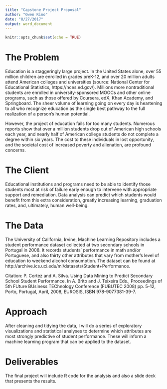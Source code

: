 ```yaml
---
title: "Capstone Project Proposal"
author: "Gwen Rino"
date: "8/27/2017"
output: word_document
---
```


```r
knitr::opts_chunk$set(echo = TRUE)
```

# The Problem

Education is a staggeringly large project. In the United States alone, over 55 million children are enrolled in grades preK-12, and over 20 million adults attend American colleges and universities (source: National Center for Educational Statistics, https://nces.ed.gov/). Millions more nontraditional students are enrolled in university-sponsored MOOCs and other online programs, such as those offered by Coursera, edX, Khan Academy, and Springboard. The sheer volume of learning going on every day is heartening to all who recognize education as the single best pathway to the full realization of a person's human potential.

However, the project of education fails for too many students. Numerous reports show that over a million students drop out of American high schools each year, and nearly half of American college students do not complete a degree within six years. The cost to these individuals in lost opportunity, and the societal cost of increased poverty and alienation, are profound concerns.

# The Client

Educational institutions and programs need to be able to identify those students most at risk of failure early enough to intervene with appropriate support and remediation. Data analysis can predict which students would benefit from this extra consideration, greatly increasing learning, graduation rates, and, ultimately, human well-being.

# The Data

The University of California, Irvine, Machine Learning Repository includes a student performance dataset collected at two secondary schools in Portugal in 2008. It records students' performance in math and/or Portuguese, and also thirty other attributes that vary from mother's level of education to weekend alcohol consumption. The dataset can be found at http://archive.ics.uci.edu/ml/datasets/Student+Performance.

Citation: 
P. Cortez and A. Silva. Using Data Mining to Predict Secondary School Student Performance. In A. Brito and J. Teixeira Eds., Proceedings of 5th FUture BUsiness TEChnology Conference (FUBUTEC 2008) pp. 5-12, Porto, Portugal, April, 2008, EUROSIS, ISBN 978-9077381-39-7. 

# Approach

After cleaning and tidying the data, I will do a series of exploratory visualizations and statistical analyses to determine which attributes are most strongly predictive of student performance. These will inform a machine learning program that can be applied to the dataset.

# Deliverables

The final project will include R code for the analysis and also a slide deck that presents the results.




